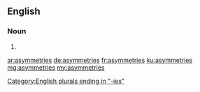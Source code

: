 ==English==

===Noun===
{{head|en|plural}}

# {{plural of|asymmetry|lang=en|nocat=1}}

[[Category:English plurals ending in "-ies"]]

[[ar:asymmetries]]
[[de:asymmetries]]
[[fr:asymmetries]]
[[ku:asymmetries]]
[[mg:asymmetries]]
[[my:asymmetries]]
